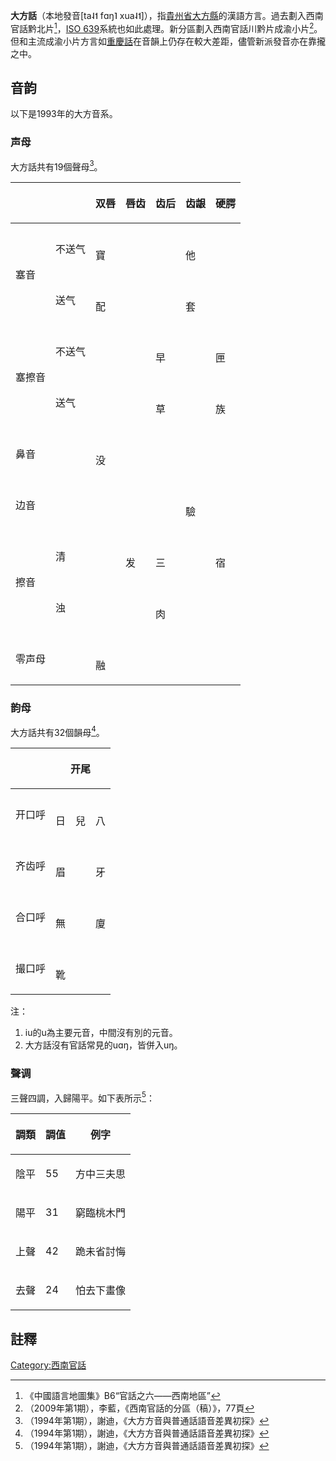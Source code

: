 {{Infobox Language
|name= 大方話
|nativename= {{IPA|[ta˨˦ fɑŋ˥ xua˨˦]}}
|region= {{CHN}} [[貴州省|貴州省]][[大方縣|大方縣]]
|speakers=
|familycolor= 漢藏語系
|fam1= [[漢藏語系|漢藏語系]]
|fam2= [[漢語|漢語]]
|fam3= [[官话|官话]]
|fam4= [[西南官話|西南官話]]
|fam5= [[川黔片|川黔片]]
|fam6= [[成渝小片|成渝小片]]
|nation= 無
|agency= 無
|iso1=zh
|iso2b=chi
|iso2t=zho
|iso3=cmn
|iso6=qibe
}}

'''大方話'''（本地發音[ta˨˦ fɑŋ˥ xua˨˦]），指[[貴州省|貴州省]][[大方縣|大方縣]]的漢語方言。過去劃入西南官話黔北片<ref>《中國語言地圖集》B6“官話之六——西南地區”</ref>，[[ISO_639|ISO 639]]系統也如此處理。新分區劃入西南官話川黔片成渝小片<ref name="《方言》">（2009年第1期），李藍，《西南官話的分區（稿）》，77頁</ref>。但和主流成渝小片方言如[[重慶話|重慶話]]在音韻上仍存在較大差距，儘管新派發音亦在靠攏之中。


== 音韵 ==
以下是1993年的大方音系。

=== 声母 ===
大方話共有19個聲母<ref name="《畢節師專學報》">（1994年第1期），謝迪，《大方方音與普通話語音差異初探》</ref>。
{| class="wikitable" style="text-align:center"
|- style="background:maroon; color:black"
! colspan=2| !! '''双唇''' !! '''唇齿'''!! '''齿后''' !! '''齿龈'''!! '''硬腭'''!! '''软腭'''
|-
! rowspan=2 |塞音
! 不送气
| {{IPA|p}}<br />寶
| 
|  
| {{IPA|t}}<br />他
| 
| {{IPA|k}}<br />括
|-
! 送气
| {{IPA|pʰ}}<br />配
| 
| 
| {{IPA|tʰ}}<br />套
| 
| {{IPA|kʰ}}<br />去
|-
! rowspan=2 |塞擦音
! 不送气
| 
| 
| {{IPA|ts}}<br />早
|
| {{IPA|tɕ}}<br />匣 
| 
|-
! 送气
| 
| 
| {{IPA|tsʰ}}<br />草
|
| {{IPA|tɕʰ}}<br />族 
| 
|-
! colspan=2 |鼻音
| {{IPA|m}}<br />没
| 
|
|
| 
| {{IPA|ŋ}}<br />礙
|-
! colspan = 2|边音
|
| 
|
| {{IPA|l}}<br />驗
|
|
|-
! rowspan=2 |擦音
! 清
| 
| {{IPA|f}}<br />发
| {{IPA|s}}<br />三
|
| {{IPA|ɕ}}<br />宿
| {{IPA|x}}<br />穗
|-
! 浊
| 
| 
| {{IPA|z}}<br />肉
|
| 
|
|-
! colspan=2 |零声母
| colspan=7 |{{IPA|0}}<br />融
|}

=== 韵母 ===
大方話共有32個韻母<ref name="《畢節師專學報》">（1994年第1期），謝迪，《大方方音與普通話語音差異初探》</ref>。
{| class="wikitable" style="text-align:center" 
|- style="background:maroon; color:black"
! !! colspan=5| '''开尾''' !! colspan=5| '''元音尾''' !! colspan=4| '''鼻音尾'''
|-
! 开口呼
| {{IPA|ɿ}}<br />日
| {{IPA|ɚ}}<br />兒
| {{IPA|a}}<br />八
| 
| {{IPA|o}}<br />河 
| {{IPA|ai}}<br />買
| {{IPA|ɛi}}<br />白
| {{IPA|au}}<br />包
| {{IPA|əu}}<br />走
| 
| {{IPA|an}}<br />鹹
| {{IPA|ən}}<br />硬
| {{IPA|ɑŋ}}<br />帮
| {{IPA|uŋ}}<br />旺
|-
! 齐齿呼
| {{IPA|i}}<br />眉
| 
| {{IPA|ia}}<br />牙
| {{IPA|iɛ}}<br />隙
| {{IPA|io}}<br />藥 
| 
| 
| {{IPA|iau}}<br />小
| {{IPA|iəu}}<br />柳
| {{IPA|iu}}<br />宿
| {{IPA|iɛn}}<br />煙
| {{IPA|in}}<br />心
| {{IPA|iɑŋ}}<br />量
|
|-
! 合口呼
| {{IPA|v}}<br />無
|
| {{IPA|ua}}<br />廈
| 
| 
| {{IPA|uai}}<br />外
| {{IPA|uɛi}}<br />淚
| 
|  
| 
| {{IPA|uan}}<br />換
| {{IPA|uən}}<br />唇
| 
| 
|-
! 撮口呼
| {{IPA|y}}<br />靴
|
| 
|
| 
| 
| 
| 
| 
|  
| {{IPA|yɛn}}<br />原
| {{IPA|yn}}<br />雲
| 
| {{IPA|yŋ}}<br />容
|}
注：
#iu的u為主要元音，中間沒有別的元音。
#大方話沒有官話常見的uɑŋ，皆併入uŋ。

=== 聲调 ===
三聲四調，入歸陽平。如下表所示<ref name="《畢節師專學報》">（1994年第1期），謝迪，《大方方音與普通話語音差異初探》</ref>：
{| border="1" width="200"
|- 
! 調類 || 調值 || 例字
|- 
| 陰平 || 55 || 方中三夫思
|- 
| 陽平 || 31 || 窮臨桃木門
|- 
| 上聲 || 42 || 跪未省討悔
|-
| 去聲 || 24 || 怕去下畫像
|}

==註釋==
{{reflist}}

{{川黔方言}}
{{官話}}
{{Guizhou topics}}

[[Category:西南官話|Category:西南官話]]